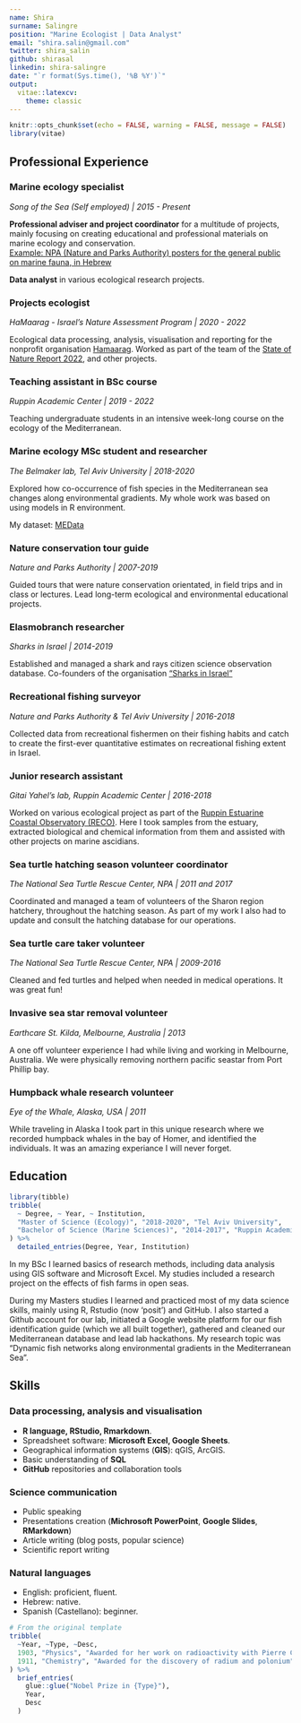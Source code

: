 ```yaml
---
name: Shira
surname: Salingre
position: "Marine Ecologist | Data Analyst"
email: "shira.salin@gmail.com"
twitter: shira_salin
github: shirasal
linkedin: shira-salingre
date: "`r format(Sys.time(), '%B %Y')`"
output: 
  vitae::latexcv:
    theme: classic
---
```



```r
knitr::opts_chunk$set(echo = FALSE, warning = FALSE, message = FALSE)
library(vitae)
```

## Professional Experience

### Marine ecology specialist
_Song of the Sea (Self employed) \| 2015 - Present_

**Professional adviser and project coordinator** for a multitude of projects, mainly focusing on creating educational and professional materials on marine ecology and conservation.\
[Example: NPA (Nature and Parks Authority) posters for the general public on marine fauna, in Hebrew](https://www.parks.org.il/article/%d7%9b%d7%a8%d7%96%d7%95%d7%aa-%d7%99%d7%9e%d7%99%d7%95%d7%aa/)

**Data analyst** in various ecological research projects.

### Projects ecologist
_HaMaarag - Israel's Nature Assessment Program \| 2020 - 2022_

Ecological data processing, analysis, visualisation and reporting for the nonprofit organisation [Hamaarag](https://hamaarag.org.il/). Worked as part of the team of the [State of Nature Report 2022](https://hamaarag.org.il/report/%d7%93%d7%95%d7%97-%d7%9e%d7%a6%d7%91-%d7%94%d7%98%d7%91%d7%a2-2022/), and other projects.

### Teaching assistant in BSc course
_Ruppin Academic Center \| 2019 - 2022_

Teaching undergraduate students in an intensive week-long course on the ecology of the Mediterranean.

### Marine ecology MSc student and researcher
_The Belmaker lab, Tel Aviv University \| 2018-2020_

Explored how co-occurrence of fish species in the Mediterranean sea changes along environmental gradients. My whole work was based on using models in R environment.

My dataset: [MEData](https://belmaker-lab.github.io/medata/)

### Nature conservation tour guide
_Nature and Parks Authority \| 2007-2019_

Guided tours that were nature conservation orientated, in field trips and in class or lectures. Lead long-term ecological and environmental educational projects.

### Elasmobranch researcher
_Sharks in Israel \| 2014-2019_

Established and managed a shark and rays citizen science observation database. Co-founders of the organisation ["Sharks in Israel"](https://www.sharks.org.il/main/)

### Recreational fishing surveyor
_Nature and Parks Authority & Tel Aviv University \| 2016-2018_

Collected data from recreational fishermen on their fishing habits and catch to create the first-ever quantitative estimates on recreational fishing extent in Israel.

### Junior research assistant
_Gitai Yahel's lab, Ruppin Academic Center \| 2016-2018_

Worked on various ecological project as part of the [Ruppin Estuarine Coastal Observatory (RECO)](https://www.ruppin.ac.il/en/Gitai-Yahel-Lab/Pages/default.aspx). Here I took samples from the estuary, extracted biological and chemical information from them and assisted with other projects on marine ascidians.

### Sea turtle hatching season volunteer coordinator
_The National Sea Turtle Rescue Center, NPA \| 2011 and 2017_

Coordinated and managed a team of volunteers of the Sharon region hatchery, throughout the hatching season. As part of my work I also had to update and consult the hatching database for our operations.

### Sea turtle care taker volunteer
_The National Sea Turtle Rescue Center, NPA \| 2009-2016_

Cleaned and fed turtles and helped when needed in medical operations. It was great fun!

### Invasive sea star removal volunteer
_Earthcare St. Kilda, Melbourne, Australia \| 2013_

A one off volunteer experience I had while living and working in Melbourne, Australia. We were physically removing northern pacific seastar from Port Phillip bay.

### Humpback whale research volunteer
_Eye of the Whale, Alaska, USA \| 2011_

While traveling in Alaska I took part in this unique research where we recorded humpback whales in the bay of Homer, and identified the individuals. It was an amazing experiance I will never forget.


## Education

```r
library(tibble)
tribble(
  ~ Degree, ~ Year, ~ Institution, 
  "Master of Science (Ecology)", "2018-2020", "Tel Aviv University", 
  "Bachelor of Science (Marine Sciences)", "2014-2017", "Ruppin Academic Center", 
) %>% 
  detailed_entries(Degree, Year, Institution)
```

In my BSc I learned basics of research methods, including data analysis using GIS software and Microsoft Excel. My studies included a research project on the effects of fish farms in open seas.

During my Masters studies I learned and practiced most of my data science skills, mainly using R, Rstudio (now 'posit') and GitHub. I also started a Github account for our lab, initiated a Google website platform for our fish identification guide (which we all built together), gathered and cleaned our Mediterranean database and lead lab hackathons. My research topic was "Dynamic fish networks along environmental gradients in the Mediterranean Sea".



## Skills

### Data processing, analysis and visualisation
-   **R language, RStudio, Rmarkdown**.
-   Spreadsheet software: **Microsoft Excel, Google Sheets**.
-   Geographical information systems (**GIS**): qGIS, ArcGIS.
-   Basic understanding of **SQL**
-   **GitHub** repositories and collaboration tools

### Science communication
-   Public speaking
-   Presentations creation (**Michrosoft PowerPoint**, **Google Slides**, **RMarkdown**)
-   Article writing (blog posts, popular science)
-   Scientific report writing

### Natural languages
-   English: proficient, fluent.
-   Hebrew: native.
-   Spanish (Castellano): beginner.

```r
# From the original template
tribble(
  ~Year, ~Type, ~Desc,
  1903, "Physics", "Awarded for her work on radioactivity with Pierre Curie and Henri Becquerel",
  1911, "Chemistry", "Awarded for the discovery of radium and polonium"
) %>% 
  brief_entries(
    glue::glue("Nobel Prize in {Type}"),
    Year, 
    Desc
  )
```


\fancyfoot[CO,CE]{
  \textcolor{gray}{
    This CV was built with the [vitae](https://github.com/mitchelloharawild/vitae) package.
    }
  }